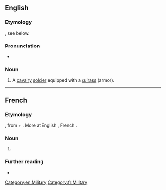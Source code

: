 ==English==

===Etymology===
{{borrowing|en|fr|cuirassier}}, see below.

===Pronunciation===
* {{rhymes|ɪə(ɹ)|lang=en}}

===Noun===
{{en-noun}}

# {{lb|en|historical}} A [[cavalry]] [[soldier]] equipped with a [[cuirass]] (armor).

[[Category:en:Military]]

----

==French==

===Etymology===
{{etyl|fro|fr}} {{m|fro|cuiracer}}, from {{m|fro|cuirace}} + {{m|fro|-er}}. More at English {{m|en|cuirass}}, French {{m|fr|cuirasse}}.

===Noun===
{{fr-noun|m}}

# {{l|en|cuirassier}}

===Further reading===
* {{R:TLFi}}

[[Category:fr:Military]]